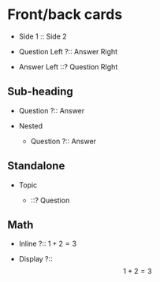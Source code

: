 # Front/back cards

-   Side 1 :: Side 2

-   Question Left ?:: Answer Right

-   Answer Left ::? Question RIght

## Sub-heading

-   Question ?:: Answer

-   Nested

    -   Question ?:: Answer

## Standalone

-   Topic

    -   ::? Question

## Math

-   Inline ?:: $1 + 2 = 3$

-   Display ?::\
    $$1 + 2 = 3$$
